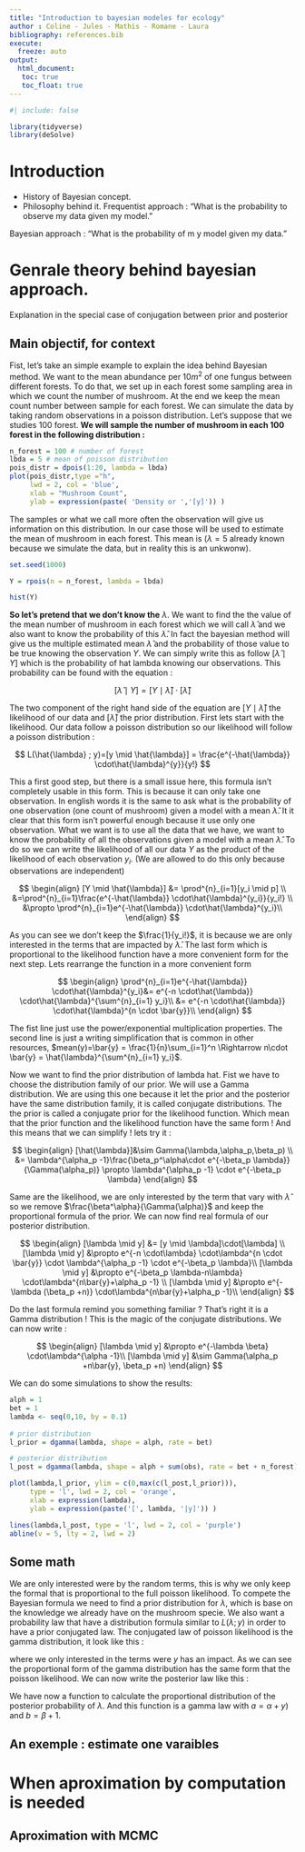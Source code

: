 ```yaml
---
title: "Introduction to bayesian modeles for ecology"
author : Coline - Jules - Mathis - Romane - Laura
bibliography: references.bib
execute: 
  freeze: auto
output: 
  html_document:
   toc: true
   toc_float: true
---
```


```r
#| include: false

library(tidyverse)
library(deSolve)

```

# Introduction

-   History of Bayesian concept.
-   Philosophy behind it. Frequentist approach : "What is the probability to observe my data given my model."

Bayesian approach : "What is the probability of m y model given my data."

# Genrale theory behind bayesian approach.

Explanation in the special case of conjugation between prior and posterior

## Main objectif, for context

Fist, let's take an simple example to explain the idea behind Bayesian method. We want to the mean abundance per $10 m^2$ of one fungus between different forests. To do that, we set up in each forest some sampling area in which we count the number of mushroom. At the end we keep the mean count number between sample for each forest. We can simulate the data by taking random observations in a poisson distribution. Let's suppose that we studies 100 forest. **We will sample the number of mushroom in each 100 forest in the following distribution :**

```r
n_forest = 100 # number of forest
lbda = 5 # mean of poisson distribution
pois_distr = dpois(1:20, lambda = lbda)
plot(pois_distr,type ="h",
     lwd = 2, col = 'blue',
     xlab = "Mushroom Count", 
     ylab = expression(paste( 'Density or ','[y]')) )

```

The samples or what we call more often the observation will give us information on this distribution. In our case those will be used to estimate the mean of mushroom in each forest. This mean is ($\lambda = 5$ already known because we simulate the data, but in reality this is an unkwonw).

```r
set.seed(1000)

Y = rpois(n = n_forest, lambda = lbda)

hist(Y)
```

**So let's pretend that we don't know the** $\lambda$. We want to find the the value of the mean number of mushroom in each forest which we will call $\hat{\lambda}$ and we also want to know the probability of this $\hat{\lambda}$. In fact the bayesian method will give us the multiple estimated mean $\hat{\lambda}$ and the probability of those value to be true knowing the observation $Y$. We can simply write this as follow $[\hat{\lambda} \mid Y]$ which is the probability of hat lambda knowing our observations. This probability can be found with the equation :

$$
[\hat{\lambda} \mid Y] = [Y \mid \hat{\lambda}  ]\cdot[\hat{\lambda}]
$$

The two component of the right hand side of the equation are $[Y \mid \hat{\lambda} ]$ the likelihood of our data and $[\hat{\lambda}]$ the prior distribution. First lets start with the likelihood. Our data follow a poisson distribution so our likelihood will follow a poisson distribution :

$$
L(\hat{\lambda} ; y)=[y \mid \hat{\lambda}] = \frac{e^{-\hat{\lambda}} \cdot\hat{\lambda}^{y}}{y!}
$$

This a first good step, but there is a small issue here, this formula isn't completely usable in this form. This is because it can only take one observation. In english words it is the same to ask what is the probability of one observation (one count of mushroom) given a model with a mean $\hat{\lambda}$. It it clear that this form isn't powerful enough because it use only one observation. What we want is to use all the data that we have, we want to know the probability of all the observations given a model with a mean $\hat{\lambda}$. To do so we can write the likelihood of all our data $Y$ as the product of the likelihood of each observation $y_i$. (We are allowed to do this only because observations are independent)

$$
\begin{align}
[Y \mid \hat{\lambda}] &= \prod^{n}_{i=1}[y_i \mid p] \\
&=\prod^{n}_{i=1}\frac{e^{-\hat{\lambda}} \cdot\hat{\lambda}^{y_i}}{y_i!} \\
&\propto \prod^{n}_{i=1}e^{-\hat{\lambda}} \cdot\hat{\lambda}^{y_i}\\
\end{align}
$$

As you can see we don't keep the $\frac{1}{y_i!}$, it is because we are only interested in the terms that are impacted by $\hat{\lambda}$. The last form which is proportional to the likelihood function have a more convenient form for the next step. Lets rearrange the function in a more convenient form

$$
\begin{align}
\prod^{n}_{i=1}e^{-\hat{\lambda}} \cdot\hat{\lambda}^{y_i}&= e^{-n \cdot\hat{\lambda}} \cdot\hat{\lambda}^{\sum^{n}_{i=1} y_i}\\
&= e^{-n \cdot\hat{\lambda}} \cdot\hat{\lambda}^{n \cdot \bar{y}}\\
\end{align}
$$

The fist line just use the power/exponential multiplication properties. The second line is just a writing simplification that is common in other resources, $mean(y)=\bar{y} = \frac{1}{n}\sum_{i=1}^n \Rightarrow n\cdot \bar{y} = \hat{\lambda}^{\sum^{n}_{i=1} y_i}$.

Now we want to find the prior distribution of lambda hat. Fist we have to choose the distribution family of our prior. We will use a Gamma distribution. We are using this one because it let the prior and the posterior have the same distribution family, it is called conjugate distributions. The the prior is called a conjugate prior for the likelihood function. Which mean that the prior function and the likelihood function have the same form ! And this means that we can simplify ! lets try it :

$$
\begin{align}
[\hat{\lambda}]&\sim Gamma(\lambda,\alpha_p,\beta_p) \\
&= \lambda^{\alpha_p -1}\frac{\beta_p^\alpha\cdot e^{-\beta_p \lambda}}{\Gamma(\alpha_p)} \propto \lambda^{\alpha_p -1} \cdot e^{-\beta_p \lambda}
\end{align}
$$

Same are the likelihood, we are only interested by the term that vary with $\hat{\lambda}$ so we remove $\frac{\beta^\alpha}{\Gamma(\alpha)}$ and keep the proportional formula of the prior. We can now find real formula of our posterior distribution.

$$ 
\begin{align}
[\lambda \mid y] &= [y \mid \lambda]\cdot[\lambda] \\
[\lambda \mid y] &\propto e^{-n \cdot\lambda} \cdot\lambda^{n \cdot \bar{y}} \cdot \lambda^{\alpha_p -1} \cdot e^{-\beta_p \lambda}\\
[\lambda \mid y] &\propto e^{-\beta_p \lambda-n\lambda} \cdot\lambda^{n\bar{y}+\alpha_p -1} \\
[\lambda \mid y] &\propto e^{-\lambda (\beta_p +n)} \cdot\lambda^{n\bar{y}+\alpha_p -1}\\
\end{align} 
$$

Do the last formula remind you something familiar ? That's right it is a Gamma distribution ! This is the magic of the conjugate distributions. We can now write :

$$
\begin{align}
[\lambda \mid y] &\propto e^{-\lambda \beta} \cdot\lambda^{\alpha -1}\\
[\lambda \mid y] &\sim Gamma(\alpha_p +n\bar{y}, \beta_p +n)
\end{align}
$$

We can do some simulations to show the results:

```r
alph = 1
bet = 1
lambda <- seq(0,10, by = 0.1)
 
# prior distribution
l_prior = dgamma(lambda, shape = alph, rate = bet)

# posterior distribution
l_post = dgamma(lambda, shape = alph + sum(obs), rate = bet + n_forest)

plot(lambda,l_prior, ylim = c(0,max(c(l_post,l_prior))),
     type = 'l', lwd = 2, col = 'orange',
     xlab = expression(lambda), 
     ylab = expression(paste('[', lambda, '|y]')) )

lines(lambda,l_post, type = 'l', lwd = 2, col = 'purple')
abline(v = 5, lty = 2, lwd = 2)

```

## Some math

We are only interested were by the random terms, this is why we only keep the formal that is proportional to the full poisson likelihood. To compete the Bayesian formula we need to find a prior distribution for $\lambda$, which is base on the knowledge we already have on the mushroom specie. We also want a probability law that have a distribution formula similar to $L(\lambda;y)$ in order to have a prior conjugated law. The conjugated law of poisson likelihood is the gamma distribution, it look like this :

where we only interested in the terms were $y$ has an impact. As we can see the proportional form of the gamma distribution has the same form that the poisson likelihood. We can now write the posterior law like this :

We have now a function to calculate the proportional distribution of the posterior probability of $\lambda$. And this function is a gamma law with $a = \alpha + y)$ and $b=\beta +1$.

## An exemple : estimate one varaibles

# When aproximation by computation is needed

## Aproximation with MCMC
